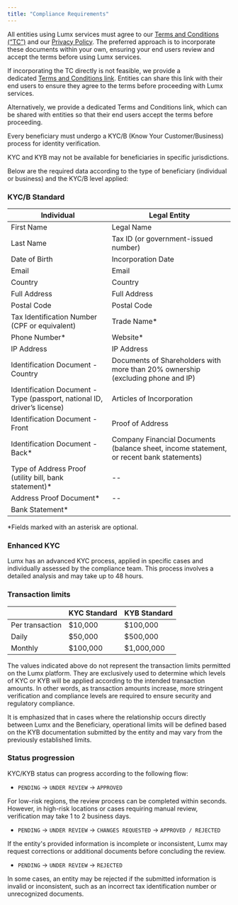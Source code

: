 ```yaml
---
title: "Compliance Requirements"
---
```


All entities using Lumx services must agree to our [Terms and Conditions (“TC”)](https://lumx.io/terms-of-use) and our [Privacy Policy](https://lumx.io/privacy-policy). The preferred approach is to incorporate these documents within your own, ensuring your end users review and accept the terms before using Lumx services.

If incorporating the TC directly is not feasible, we provide a dedicated [Terms and Conditions link](https://lumx.io/terms-of-use). Entities can share this link with their end users to ensure they agree to the terms before proceeding with Lumx services.[
](https://docs.lumx.io/concepts/orchestration)

Alternatively, we provide a dedicated Terms and Conditions link, which can be shared with entities so that their end users accept the terms before proceeding.

Every beneficiary must undergo a KYC/B (Know Your Customer/Business) process for identity verification.

<Note>
  KYC and KYB may not be available for beneficiaries in specific jurisdictions.
</Note>

Below are the required data according to the type of beneficiary (individual or business) and the KYC/B level applied:

### KYC/B Standard

| Individual                                                               | Legal Entity                                                                             |
| ------------------------------------------------------------------------ | ---------------------------------------------------------------------------------------- |
| First Name                                                               | Legal Name                                                                               |
| Last Name                                                                | Tax ID (or government-issued number)                                                     |
| Date of Birth                                                            | Incorporation Date                                                                       |
| Email                                                                    | Email                                                                                    |
| Country                                                                  | Country                                                                                  |
| Full Address                                                             | Full Address                                                                             |
| Postal Code                                                              | Postal Code                                                                              |
| Tax Identification Number (CPF or equivalent)                            | Trade Name\*                                                                             |
| Phone Number\*                                                           | Website\*                                                                                |
| IP Address                                                               | IP Address                                                                               |
| Identification Document - Country                                        | Documents of Shareholders with more than 20% ownership (excluding phone and IP)          |
| Identification Document - Type (passport, national ID, driver’s license) | Articles of Incorporation                                                                |
| Identification Document - Front                                          | Proof of Address                                                                         |
| Identification Document - Back\*                                         | Company Financial Documents (balance sheet, income statement, or recent bank statements) |
| Type of Address Proof (utility bill, bank statement)\*                   | --                                                                                       |
| Address Proof Document\*                                                 | --                                                                                       |
| Bank Statement\*                                                         |                                                                                          |

\*Fields marked with an asterisk are optional.

### Enhanced KYC

Lumx has an advanced KYC process, applied in specific cases and individually assessed by the compliance team. This process involves a detailed analysis and may take up to 48 hours.

### Transaction limits

|                 | KYC Standard | KYB Standard |
| :-------------- | :----------- | :----------- |
| Per transaction | $10,000      | $100,000     |
| Daily           | $50,000      | $500,000     |
| Monthly         | $100,000     | $1,000,000   |

<Note>
  The values indicated above do not represent the transaction limits permitted on the Lumx platform. They are exclusively used to determine which levels of KYC or KYB will be applied according to the intended transaction amounts. In other words, as transaction amounts increase, more stringent verification and compliance levels are required to ensure security and regulatory compliance.
</Note>

It is emphasized that in cases where the relationship occurs directly between Lumx and the Beneficiary, operational limits will be defined based on the KYB documentation submitted by the entity and may vary from the previously established limits.

### Status progression

KYC/KYB status can progress according to the following flow:

- `PENDING` → `UNDER REVIEW` → `APPROVED`

For low-risk regions, the review process can be completed within seconds. However, in high-risk locations or cases requiring manual review, verification may take 1 to 2 business days.

- `PENDING` → `UNDER REVIEW` → `CHANGES REQUESTED` → `APPROVED / REJECTED`

If the entity's provided information is incomplete or inconsistent, Lumx may request corrections or additional documents before concluding the review.

- `PENDING` → `UNDER REVIEW` → `REJECTED`

In some cases, an entity may be rejected if the submitted information is invalid or inconsistent, such as an incorrect tax identification number or unrecognized documents.